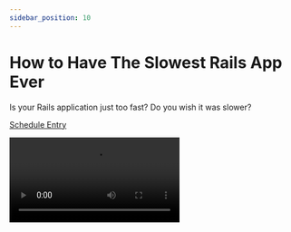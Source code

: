 ```yaml
---
sidebar_position: 10
---
```



# How to Have The Slowest Rails App Ever

Is your Rails application just too fast? Do you wish it was slower?

<Speaker
  name='Nate Berkopec'
  position="Owner, The Speedshop"
  imageUrl='https://sessionize.com/image/7c4d-400o400o2-d86b11d0-0485-4ec9-8e3a-9ee717f12851.jpg'
/>

[Schedule Entry](https://railsconf2023.sessionize.com/session/451197)

<Video src="https://www.youtube.com/embed/vdZbQHz4pfk" />

## Attendees
* Kyle

| Relevancy    | Interesting |
| ----------- | ----------- |
| 9           | 10          |

## Notes

None yet
